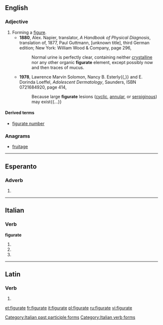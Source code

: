 ==English==

===Adjective===
{{en-adj|-}}

# Forming a [[figure]].
#* '''1880''', Alex. Napier, translator, ''A Handbook of Physical Diagnosis'', translation of, 1877, Paul Guttmann, [unknown title], third German edition; New York: William Wood & Company, page 296,
#*: Normal urine is perfectly clear, containing neither [[crystalline]] nor any other organic '''figurate''' element, except possibly now and then traces of mucus.
#* '''1978''', Lawrence Marvin Solomon, Nancy B. Esterly{{,}} and E. Dorinda Loeffel, ''Adolescent Dermatology'', Saunders, ISBN 0721684920, page 414,
#*: Because large '''figurate''' lesions ([[cyclic]], [[annular]], or [[serpiginous]]) may exist{{...}}

====Derived terms====
* [[figurate number]]

===Anagrams===
* [[fruitage#English|fruitage]]

----

==Esperanto==

===Adverb===
{{infl|eo}}

# {{eo-form of|figur|ate}}

----

==Italian==

===Verb===
'''figurate'''

# {{conjugation of|figurare||2|p|pres|ind|lang=it}}
# {{conjugation of|figurare||2|p|imp|lang=it}}
# {{form of|[[feminine|Feminine]] plural|figurato}}

[[Category:Italian past participle forms]]
[[Category:Italian verb forms]]

----

==Latin==

===Verb===
{{la-verb-form|figūrāte}}

# {{conjugation of|figuro|figūrō|2|p|pres|act|imp|lang=la}}


[[et:figurate]]
[[fr:figurate]]
[[it:figurate]]
[[pl:figurate]]
[[ru:figurate]]
[[vi:figurate]]